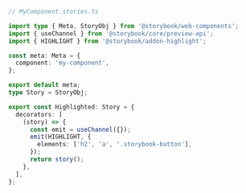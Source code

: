 ```ts
// MyComponent.stories.ts

import type { Meta, StoryObj } from '@storybook/web-components';
import { useChannel } from '@storybook/core/preview-api';
import { HIGHLIGHT } from '@storybook/addon-highlight';

const meta: Meta = {
  component: 'my-component',
};

export default meta;
type Story = StoryObj;

export const Highlighted: Story = {
  decorators: [
    (story) => {
      const emit = useChannel({});
      emit(HIGHLIGHT, {
        elements: ['h2', 'a', '.storybook-button'],
      });
      return story();
    },
  ],
};
```
